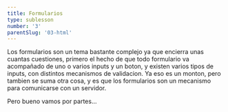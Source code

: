 ```yaml
---
title: Formularios
type: sublesson
number: '3'
parentSlug: '03-html'
---
```


Los formularios son un tema bastante complejo ya que encierra unas cuantas
cuestiones, primero el hecho de que todo formulario va acompañado de uno o
varios inputs y un boton, y existen varios tipos de inputs, con distintos
mecanismos de validacion. Ya eso es un monton, pero tambien se suma otra cosa, y
es que los formularios son un mecanismo para comunicarse con un servidor.

Pero bueno vamos por partes...
